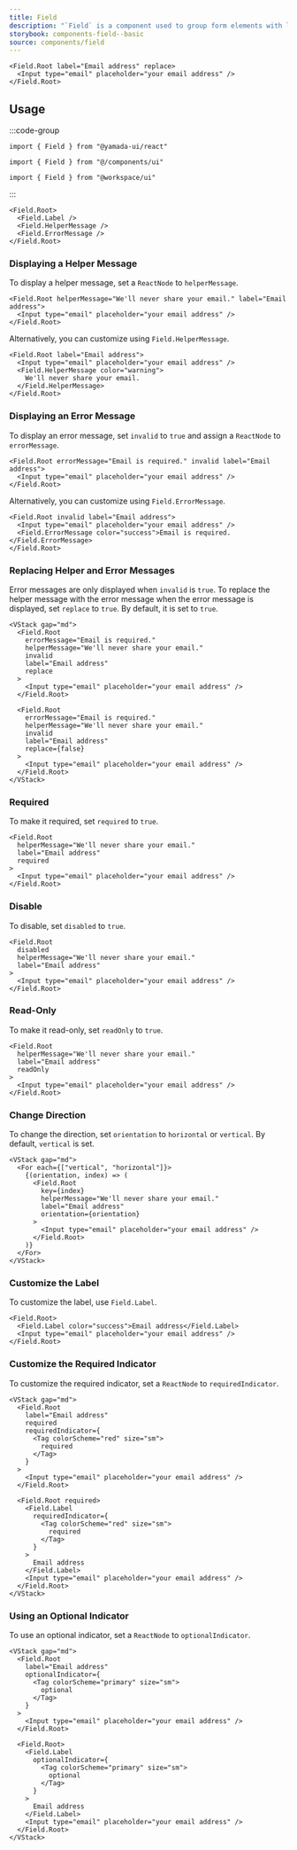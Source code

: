 ```yaml
---
title: Field
description: "`Field` is a component used to group form elements with label, helper message, error message, etc."
storybook: components-field--basic
source: components/field
---
```


```tsx preview
<Field.Root label="Email address" replace>
  <Input type="email" placeholder="your email address" />
</Field.Root>
```

## Usage

:::code-group

```tsx [package]
import { Field } from "@yamada-ui/react"
```

```tsx [alias]
import { Field } from "@/components/ui"
```

```tsx [monorepo]
import { Field } from "@workspace/ui"
```

:::

```tsx
<Field.Root>
  <Field.Label />
  <Field.HelperMessage />
  <Field.ErrorMessage />
</Field.Root>
```

### Displaying a Helper Message

To display a helper message, set a `ReactNode` to `helperMessage`.

```tsx preview
<Field.Root helperMessage="We'll never share your email." label="Email address">
  <Input type="email" placeholder="your email address" />
</Field.Root>
```

Alternatively, you can customize using `Field.HelperMessage`.

```tsx preview
<Field.Root label="Email address">
  <Input type="email" placeholder="your email address" />
  <Field.HelperMessage color="warning">
    We'll never share your email.
  </Field.HelperMessage>
</Field.Root>
```

### Displaying an Error Message

To display an error message, set `invalid` to `true` and assign a `ReactNode` to `errorMessage`.

```tsx preview
<Field.Root errorMessage="Email is required." invalid label="Email address">
  <Input type="email" placeholder="your email address" />
</Field.Root>
```

Alternatively, you can customize using `Field.ErrorMessage`.

```tsx preview
<Field.Root invalid label="Email address">
  <Input type="email" placeholder="your email address" />
  <Field.ErrorMessage color="success">Email is required.</Field.ErrorMessage>
</Field.Root>
```

### Replacing Helper and Error Messages

Error messages are only displayed when `invalid` is `true`. To replace the helper message with the error message when the error message is displayed, set `replace` to `true`.
By default, it is set to `true`.

```tsx preview
<VStack gap="md">
  <Field.Root
    errorMessage="Email is required."
    helperMessage="We'll never share your email."
    invalid
    label="Email address"
    replace
  >
    <Input type="email" placeholder="your email address" />
  </Field.Root>

  <Field.Root
    errorMessage="Email is required."
    helperMessage="We'll never share your email."
    invalid
    label="Email address"
    replace={false}
  >
    <Input type="email" placeholder="your email address" />
  </Field.Root>
</VStack>
```

### Required

To make it required, set `required` to `true`.

```tsx preview
<Field.Root
  helperMessage="We'll never share your email."
  label="Email address"
  required
>
  <Input type="email" placeholder="your email address" />
</Field.Root>
```

### Disable

To disable, set `disabled` to `true`.

```tsx preview
<Field.Root
  disabled
  helperMessage="We'll never share your email."
  label="Email address"
>
  <Input type="email" placeholder="your email address" />
</Field.Root>
```

### Read-Only

To make it read-only, set `readOnly` to `true`.

```tsx preview
<Field.Root
  helperMessage="We'll never share your email."
  label="Email address"
  readOnly
>
  <Input type="email" placeholder="your email address" />
</Field.Root>
```

### Change Direction

To change the direction, set `orientation` to `horizontal` or `vertical`. By default, `vertical` is set.

```tsx preview
<VStack gap="md">
  <For each={["vertical", "horizontal"]}>
    {(orientation, index) => (
      <Field.Root
        key={index}
        helperMessage="We'll never share your email."
        label="Email address"
        orientation={orientation}
      >
        <Input type="email" placeholder="your email address" />
      </Field.Root>
    )}
  </For>
</VStack>
```

### Customize the Label

To customize the label, use `Field.Label`.

```tsx preview
<Field.Root>
  <Field.Label color="success">Email address</Field.Label>
  <Input type="email" placeholder="your email address" />
</Field.Root>
```

### Customize the Required Indicator

To customize the required indicator, set a `ReactNode` to `requiredIndicator`.

```tsx preview
<VStack gap="md">
  <Field.Root
    label="Email address"
    required
    requiredIndicator={
      <Tag colorScheme="red" size="sm">
        required
      </Tag>
    }
  >
    <Input type="email" placeholder="your email address" />
  </Field.Root>

  <Field.Root required>
    <Field.Label
      requiredIndicator={
        <Tag colorScheme="red" size="sm">
          required
        </Tag>
      }
    >
      Email address
    </Field.Label>
    <Input type="email" placeholder="your email address" />
  </Field.Root>
</VStack>
```

### Using an Optional Indicator

To use an optional indicator, set a `ReactNode` to `optionalIndicator`.

```tsx preview
<VStack gap="md">
  <Field.Root
    label="Email address"
    optionalIndicator={
      <Tag colorScheme="primary" size="sm">
        optional
      </Tag>
    }
  >
    <Input type="email" placeholder="your email address" />
  </Field.Root>

  <Field.Root>
    <Field.Label
      optionalIndicator={
        <Tag colorScheme="primary" size="sm">
          optional
        </Tag>
      }
    >
      Email address
    </Field.Label>
    <Input type="email" placeholder="your email address" />
  </Field.Root>
</VStack>
```
